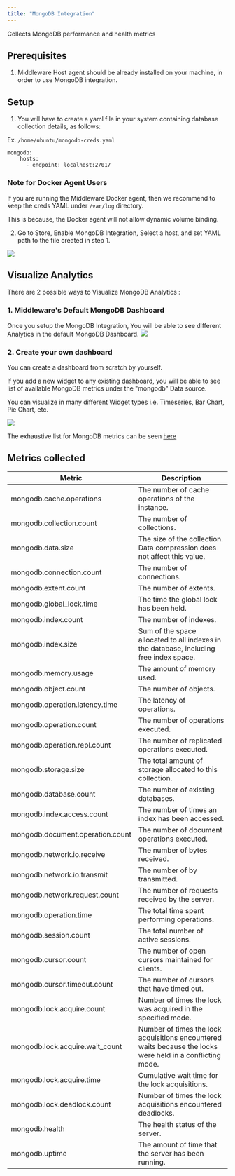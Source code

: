 ```yaml
---
title: "MongoDB Integration"
---
```

Collects MongoDB performance and health metrics

Prerequisites
-------------
1.  Middleware Host agent should be already installed on your machine, in order to use MongoDB integration.

## Setup
1. You will have to create a yaml file in your system containing database collection details, as follows:

Ex. `/home/ubuntu/mongodb-creds.yaml`
```
mongodb:
    hosts:
      - endpoint: localhost:27017
```

### Note for Docker Agent Users
If you are running the Middleware Docker agent, then we recommend to keep the creds YAML under `/var/log` directory. 

This is because, the Docker agent will not allow dynamic volume binding.



2. Go to Store, Enable MongoDB Integration, Select a host, and set YAML path to the file created in step 1.
<img src="/images/integration/mongodb-store.png" />

## Visualize Analytics

There are 2 possible ways to Visualize MongoDB Analytics :

### 1. Middleware's Default MongoDB Dashboard
Once you setup the MongoDB Integration, You will be able to see different Analytics in the default MongoDB Dashboard.
<img src="/images/integration/mongodb-dashboard.png" />

### 2. Create your own dashboard
<p>You can create a dashboard from scratch by yourself.</p>
<p>If you add a new widget to any existing dashboard, you will be able to see list of available MongoDB metrics under the "mongodb" Data source.</p>
<p>You can visualize in many different Widget types i.e. Timeseries, Bar Chart, Pie Chart, etc.</p>

<img src="/images/integration/mongodb-custom-graphs.png" />

The exhaustive list for MongoDB metrics can be seen [here](#metrics-collected)

## Metrics collected

| Metric | Description |                                                                                     
| ------------------------------ | --------------------------------------------------------------------------------------------------- |
| mongodb.cache.operations       | The number of cache operations of the instance.                                                     |
| mongodb.collection.count       | The number of collections.                                                                           |
| mongodb.data.size              | The size of the collection. Data compression does not affect this value.                            |
| mongodb.connection.count       | The number of connections.                                                                           |
| mongodb.extent.count           | The number of extents.                                                                               |
| mongodb.global_lock.time       | The time the global lock has been held.                                                              |
| mongodb.index.count            | The number of indexes.                                                                               |
| mongodb.index.size             | Sum of the space allocated to all indexes in the database, including free index space.              |
| mongodb.memory.usage           | The amount of memory used.                                                                           |
| mongodb.object.count           | The number of objects.                                                                               |
| mongodb.operation.latency.time | The latency of operations.                                                                           |
| mongodb.operation.count        | The number of operations executed.                                                                   |
| mongodb.operation.repl.count   | The number of replicated operations executed.                                                        |
| mongodb.storage.size           | The total amount of storage allocated to this collection.                                            |
| mongodb.database.count         | The number of existing databases.                                                                    |
| mongodb.index.access.count     | The number of times an index has been accessed.                                                      |
| mongodb.document.operation.count | The number of document operations executed.                                                          |
| mongodb.network.io.receive     | The number of bytes received.                                                                        |
| mongodb.network.io.transmit    | The number of by transmitted.                                                                        |
| mongodb.network.request.count   | The number of requests received by the server.                                                       |
| mongodb.operation.time          | The total time spent performing operations.                                                          |
| mongodb.session.count           | The total number of active sessions.                                                                 |
| mongodb.cursor.count            | The number of open cursors maintained for clients.                                                   |
| mongodb.cursor.timeout.count    | The number of cursors that have timed out.                                                           |
| mongodb.lock.acquire.count      | Number of times the lock was acquired in the specified mode.                                         |
| mongodb.lock.acquire.wait_count | Number of times the lock acquisitions encountered waits because the locks were held in a conflicting mode. |
| mongodb.lock.acquire.time       | Cumulative wait time for the lock acquisitions.                                                      |
| mongodb.lock.deadlock.count     | Number of times the lock acquisitions encountered deadlocks.                                         |
| mongodb.health                 | The health status of the server.                                                                     |
| mongodb.uptime                 | The amount of time that the server has been running.                                                 |

